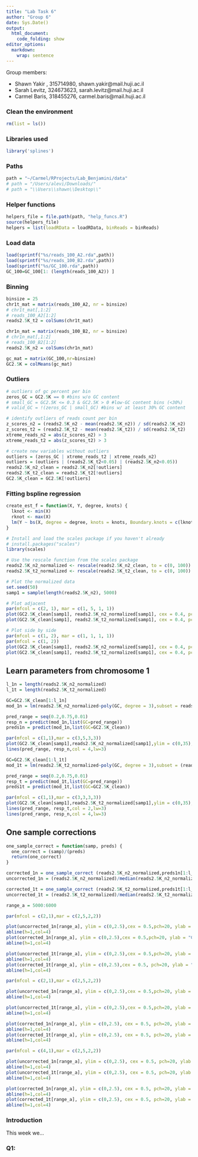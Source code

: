 ```yaml
---
title: "Lab Task 6"
author: "Group 6"
date: Sys.Date()
output:
  html_document:
    code_folding: show
editor_options: 
  markdown: 
    wrap: sentence
---
```


Group members:

- Shawn Yakir , 315714980,  shawn.yakir@mail.huji.ac.il
- Sarah Levitz, 324673623, sarah.levitz@mail.huji.ac.il
- Carmel Baris, 318455276, carmel.baris@mail.huji.ac.il 

### Clean the environment
```r
rm(list = ls())
```

### Libraries used

```r
library('splines')
```


### Paths
```r
path = "~/Carmel/RProjects/Lab_Benjamini/data"
# path = "/Users/alevi/Downloads/"
# path = "\\Users\\shawn\\Desktop\\"
```


### Helper functions
```r
helpers_file = file.path(path, "help_funcs.R")
source(helpers_file)
helpers = list(loadRData = loadRData, binReads = binReads)
```


### Load data
```r
load(sprintf("%s/reads_100_A2.rda",path))
load(sprintf("%s/reads_100_B2.rda",path))
load(sprintf("%s/GC_100.rda",path))
GC_100=GC_100[1: (length(reads_100_A2)) ]
```

### Binning
```r
binsize = 25
chr1t_mat = matrix(reads_100_A2, nr = binsize)
# chr1t_mat[,1:2]
# reads_100_A2[1:2]
reads2.5K_t2 = colSums(chr1t_mat)

chr1n_mat = matrix(reads_100_B2, nr = binsize)
# chr1n_mat[,1:2]
# reads_100_B2[1:2]
reads2.5K_n2 = colSums(chr1n_mat)

gc_mat = matrix(GC_100,nr=binsize)
GC2.5K = colMeans(gc_mat)
```






### Outliers
```r
# outliers of gc percent per bin
zeros_GC = GC2.5K == 0 #bins w/o GC content
# small_GC = GC2.5K <= 0.3 & GC2.5K > 0 #low-GC content bins (<30%)
# valid_GC = !(zeros_GC | small_GC) #bins w/ at least 30% GC content

# identify outliers of reads count per bin
z_scores_n2 = (reads2.5K_n2 - mean(reads2.5K_n2)) / sd(reads2.5K_n2)
z_scores_t2 = (reads2.5K_t2 - mean(reads2.5K_t2)) / sd(reads2.5K_t2)
xtreme_reads_n2 = abs(z_scores_n2) > 3
xtreme_reads_t2 = abs(z_scores_t2) > 3

# create new variables without outliers
outliers = (zeros_GC | xtreme_reads_t2 | xtreme_reads_n2)
outliers = (outliers | (reads2.5K_t2<0.05) | (reads2.5K_n2<0.05))
reads2.5K_n2_clean = reads2.5K_n2[!outliers]
reads2.5K_t2_clean = reads2.5K_t2[!outliers]
GC2.5K_clean = GC2.5K[!outliers]
```

### Fitting bspline regression
```r
create_est_f = function(X, Y, degree, knots) {
  lknot <- min(X)
  rknot <- max(X)
  lm(Y ~ bs(X, degree = degree, knots = knots, Boundary.knots = c(lknot, rknot)))
}

```



```r
# Install and load the scales package if you haven't already
# install.packages("scales")
library(scales)

# Use the rescale function from the scales package
reads2.5K_n2_normalized <- rescale(reads2.5K_n2_clean, to = c(0, 100))
reads2.5K_t2_normalized <- rescale(reads2.5K_t2_clean, to = c(0, 100))
```

```r
# Plot the normalized data
set.seed(50)
samp1 = sample(length(reads2.5K_n2), 5000)
```

```r
# Plot adjacent
par(mfcol = c(2, 1), mar = c(1, 5, 1, 1))
plot(GC2.5K_clean[samp1], reads2.5K_n2_normalized[samp1], cex = 0.4, pch = 20, ylab = "Healthy 1", ylim = c(1.5, 35), xlim = c(0.2, 0.75))
plot(GC2.5K_clean[samp1], reads2.5K_t2_normalized[samp1], cex = 0.4, pch = 20, ylab = "Tumor 1", ylim = c(0, 35), xlim = c(0.2, 0.75))

# Plot side by side
par(mfcol = c(1, 2), mar = c(1, 1, 1, 1))
par(mfcol = c(1, 2))
plot(GC2.5K_clean[samp1], reads2.5K_n2_normalized[samp1], cex = 0.4, pch = 20, main = "Healthy 1", ylim = c(0, 35), xlim = c(0.2, 0.75))
plot(GC2.5K_clean[samp1], reads2.5K_t2_normalized[samp1], cex = 0.4, pch = 20, main = "Tumor 1", ylim = c(0, 35), xlim = c(0.2, 0.75))


```


## Learn parameters from chromosome 1

```r
l_1n = length(reads2.5K_n2_normalized)
l_1t = length(reads2.5K_t2_normalized)

GC=GC2.5K_clean[1:l_1n]
mod_1n = lm(reads2.5K_n2_normalized~poly(GC, degree = 3),subset = reads2.5K_n2_normalized>1.5 & reads2.5K_n2_normalized<35 )

pred_range = seq(0.2,0.75,0.01)
resp_n = predict(mod_1n,list(GC=pred_range))
preds1n = predict(mod_1n,list(GC=GC2.5K_clean))

par(mfcol = c(1,1),mar = c(3,5,3,3))
plot(GC2.5K_clean[samp1],reads2.5K_n2_normalized[samp1],ylim = c(0,35),xlim = c(0.2,.75), cex = 0.5, pch=20, ylab = "Healthy 1")
lines(pred_range, resp_n,col = 4,lw=3)

```


```r
GC=GC2.5K_clean[1:l_1t]
mod_1t = lm(reads2.5K_t2_normalized~poly(GC, degree = 3),subset = (reads2.5K_t2_normalized>1.5)&(reads2.5K_t2_normalized<40))

pred_range = seq(0.2,0.75,0.01)
resp_t = predict(mod_1t,list(GC=pred_range))
preds1t = predict(mod_1t,list(GC=GC2.5K_clean))

par(mfcol = c(1,1),mar = c(3,3,3,3))
plot(GC2.5K_clean[samp1],reads2.5K_t2_normalized[samp1],ylim = c(0,35),xlim = c(0.2,.75), cex = 0.5, pch=20, main = "Tumor 1")
lines(pred_range, resp_t,col = 2,lw=3)
lines(pred_range, resp_n,col = 4,lw=3)
```


## One sample corrections
```r
one_sample_correct = function(samp, preds) {
  one_correct = (samp)/(preds)
  return(one_correct)
}
```

```r
corrected_1n = one_sample_correct (reads2.5K_n2_normalized,preds1n[1:l_1n])
uncorrected_1n = (reads2.5K_n2_normalized)/median(reads2.5K_n2_normalized) 

corrected_1t = one_sample_correct (reads2.5K_t2_normalized,preds1t[1:l_1t])
uncorrected_1t = (reads2.5K_t2_normalized)/median(reads2.5K_t2_normalized) 

range_a = 5000:6000
```

```r
par(mfcol = c(2,1),mar = c(2,5,2,2))

plot(uncorrected_1n[range_a], ylim = c(0,2.5),cex = 0.5,pch=20, ylab = "Before Fix", main = "Healthy 1")
abline(h=1,col=4)
plot(corrected_1n[range_a], ylim = c(0,2.5),cex = 0.5,pch=20, ylab = "Corrected")
abline(h=1,col=4)

plot(uncorrected_1t[range_a], ylim = c(0,2.5),cex = 0.5,pch=20, ylab = "Before Fix", main = "Tumor 1")
abline(h=1,col=4)
plot(corrected_1t[range_a], ylim = c(0,2.5),cex = 0.5, pch=20, ylab = "Corrected")
abline(h=1,col=4)

```

```r
par(mfcol = c(2,1),mar = c(2,5,2,2))

plot(uncorrected_1n[range_a], ylim = c(0,2.5),cex = 0.5,pch=20, ylab = "Healthy 1", main = "Before Fix")
abline(h=1,col=4)

plot(uncorrected_1t[range_a], ylim = c(0,2.5),cex = 0.5,pch=20, ylab = "Tumor 1")
abline(h=1,col=4)

plot(corrected_1n[range_a], ylim = c(0,2.5), cex = 0.5, pch=20, ylab = "Healthy 1", main = "Corrected")
abline(h=1,col=4)
plot(corrected_1t[range_a], ylim = c(0,2.5), cex = 0.5, pch=20, ylab = "Tumor 1")
abline(h=1,col=4)

```


```r
par(mfcol = c(4,1),mar = c(2,5,2,2))

plot(uncorrected_1n[range_a], ylim = c(0,2.5), cex = 0.5, pch=20, ylab = "Healthy 1", main = "Before Fix")
abline(h=1,col=4)
plot(uncorrected_1t[range_a], ylim = c(0,2.5), cex = 0.5, pch=20, ylab = "Tumor 1")
abline(h=1,col=4)

plot(corrected_1n[range_a], ylim = c(0,2.5), cex = 0.5, pch=20, ylab = "Healthy 1", main = "Corrected")
abline(h=1,col=4)
plot(corrected_1t[range_a], ylim = c(0,2.5), cex = 0.5, pch=20, ylab = "Tumor 1")
abline(h=1,col=4)

```

### Introduction 

This week we...

### Q1: 


